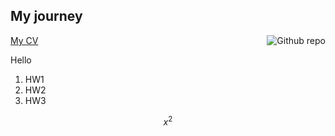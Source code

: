 
## My journey


[<img src="https://avatars.githubusercontent.com/u/85963819?s=400&u=9e11f68dd223af659d6f29d590695c95b3dcab1b&v=4" style="max-width:25%;min-width:40px;float:right;" alt="Github repo" />](https://github.com/jjaynes15/)


[My CV](/docs/CV/4.0 Portfolio Vita.pdf)

Hello 

1. HW1
2. HW2
3. HW3 

$$
x^2
$$